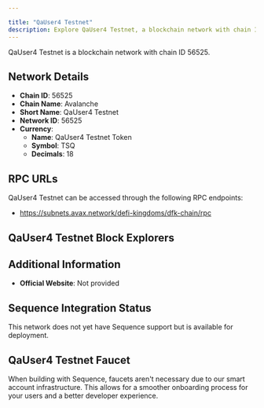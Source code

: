 ```yaml
---

title: "QaUser4 Testnet"
description: Explore QaUser4 Testnet, a blockchain network with chain ID 56525. Learn about its native currency, QaUser4 Testnet Token, and how to interact with the network.
---
```




QaUser4 Testnet is a blockchain network with chain ID 56525.

## Network Details

- **Chain ID**: 56525
- **Chain Name**: Avalanche
- **Short Name**: QaUser4 Testnet
- **Network ID**: 56525
- **Currency**: 
  - **Name**: QaUser4 Testnet Token
  - **Symbol**: TSQ
  - **Decimals**: 18

## RPC URLs

QaUser4 Testnet can be accessed through the following RPC endpoints:

- https://subnets.avax.network/defi-kingdoms/dfk-chain/rpc

## QaUser4 Testnet Block Explorers



## Additional Information

- **Official Website**: Not provided

## Sequence Integration Status

This network does not yet have Sequence support but is available for deployment.

## QaUser4 Testnet Faucet

When building with Sequence, faucets aren't necessary due to our smart account infrastructure. This allows for a smoother onboarding process for your users and a better developer experience.
